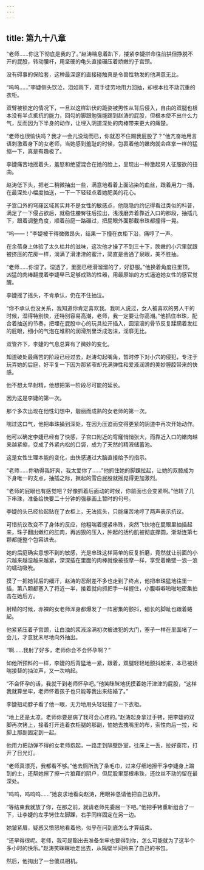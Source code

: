 ```yaml
---
---
---
```

title: 第九十八章
---




“老师……你这下彻底是我的了。”赵涛喘息着趴下，搂紧李婕拼命往前拱但挣脱不开的屁股，转动腰杆，用坚硬的龟头直接碾压着娇嫩的子宫颈。

没有碍事的保险套，这种最深邃的直接碰触真是令兽性勃发的他满意无比。

“呜呜……”李婕侧头饮泣，泪如雨下，双手徒劳地用力回抽，却根本拉不动沉重的衣柜。

双臂被锁定的情况下，一旦以这样趴伏的跪姿被男性从背后侵入，自由的双腿也根本没有半点抵抗的能力，回勾的脚跟勉强能踢到赵涛的屁股，但根本使不出什么力气，反而因为下半身的动作，让埋入阴道深处的肉棒带来更大的痛楚。

“老师也很愉快吗？我才一会儿没动而已，你就忍不住踢我屁股了？”他亢奋地用言语刺激着身下的女老师，当她感到羞耻的时候，包裹着他的嫩肉就会痉挛一样的猛缩一下，真是有趣极了。

李婕痛苦地摇着头，羞怒和绝望混合在她的脸上，呈现出一种激起男人征服欲的扭曲。

赵涛低下头，把老二稍微抽出一些，满意地看着上面沾染的血丝，跟着用力一捅，在最深处小幅度抽送，一下一下轻轻点着她肥美的花心。

子宫口外的穹窿区域其实并不是女性的敏感点，他隐隐约约记得看过类似的科普，满足了一下侵占欲后，就稳住腰臀往后拉出，浅浅磨弄着靠近入口的那段，抽插几下，跟着调整角度，顺着前庭一路碾过，把屁眼外面那截串珠都撞得一晃。

“呜——！”李婕被干得微微昂头，结果一下撞在衣柜下沿，痛哼了一声。

在余蓓身上体验了太久枯井的滋味，这次他才操了不到三十下，腴嫩的小穴里就跟被挤压的花房一样，淌满了滑津津的蜜汁，简直是凿通了泉眼，美不胜抽。

“老师……你湿了。湿透了，里面已经滑溜溜的了，好舒服。”他换着角度往里顶，凶猛的肉棒翻搅着李婕早已足够成熟的性器，用最原始的方式逼迫她女性的感官觉醒。

李婕摇了摇头，不肯承认，仍在不住抽泣。

“你不承认也没关系，我知道你肯定喜欢我。我听人说过，女人被喜欢的男人干的时候，湿得特别快，还特别容易高潮，老师，我一定要让你高潮。”他抓住串珠，配合着抽送的节奏，把埋在屁股中心的玩具拉开插入，圆滚滚的骨节反复蹂躏着发红的屁眼，细小的气泡在堆积的润滑剂里泛成泡沫，淫靡无比。

双管齐下，李婕的气息总算有了微妙的变化。

知道破处最痛苦的阶段已经过去，赵涛勾起嘴角，暂时停下对小穴的侵犯，专注于玩弄她的后庭，好平复一下因为那紧窄却充满弹性和爱液润滑的美妙膣腔带来的快感。

他不想太早射精，他想把第一阶段尽可能的延长。

因为这是李婕的第一次。

那个多次出现在他性幻想中，靓丽而成熟的女老师的第一次。

喘过这口气，他把串珠捅到深处，在因为压迫而变得更紧的阴道中再次开始动作。

他可以确定李婕已经有了快感，子宫口附近的穹窿悄悄张大，而靠近入口的嫩肉越来越紧缩，变成了外紧内松的口袋，成为了天然的精液储蓄池。

这是女性生理本能的变化，由快感通过大脑直接给予的指示。

“老师……你勒得我好爽，我太爱你了……”他抓住她的脚踝拉起，让她的双膝成为下身唯一的支点，抽插之际，撅起的雪白屁股就摇晃得更加激烈。

“老师的屁眼也有感觉吧？好像抓着后面动的时候，你前面也会变紧啊。”他转了几下串珠，准备给快要二十分钟的强暴画上暂时的句号。

李婕的头已经抬起贴在了衣柜上，无法摇头，只能痛苦地哼了两声表示抗议。

可惜抗议改变不了身体的反应，他粗喘着握紧串珠，突然飞快地在屁眼里抽插起来，珠子翻出嫩红的肛肉，再凶狠的压入，肿起的括约肌被彻底撑圆，渐渐连第七颗都能整个包容进去。

她的后庭确实意想不到的敏感，光是串珠这样简单的反复折磨，竟然就让前面的小穴越来越湿越来越紧，深深插在里面的肉棒就像被按摩一样，享受着嫩壁一浪一浪的蠕动吸吮。

摸了一把她背后的细汗，赵涛的忍耐差不多也走到了终点，他把串珠猛地往里一插，第八颗都塞入了将近一半，接着就向抓把手一样握住，小腹噼噼啪啪地密集拍击在她后方。

射精的时候，赤裸的女老师浑身都爆发了一阵密集的颤抖，细长的脚趾也跟着蜷起。

他紧紧压着子宫颈，让白浊的浆液涂满初次被进犯的大门，塞子一样在里面堵了一会儿，才意犹未尽地向外抽出。

“啊……我射了好多，老师你会不会怀孕啊？”

如他所预料的一样，李婕的后背猛地一紧，跟着，双腿轻轻地颤抖起来，本已被娇喘接替的抽泣声，又一次响起。

“不会怀孕的话，我就干到老师怀孕吧。”他笑眯眯地抚摸着她汗津津的屁股，“这样我就算坐牢，老师怀着孩子也只能等我出来结婚了。”

李婕扭动脖子看了他一眼，无力地用头轻轻撞了一下衣柜。

“地上还是太凉。老师你要是病了我可会心疼的。”赵涛起身拿过手铐，把李婕的双脚再次铐上，接着打开连着衣柜腿的那副，怕她去拽嘴里的布，索性向后一拉，和脚上那副固定到一起。

他用力把动弹不得的女老师抱起，一路走到隔壁卧室，往床上一丢，拉好窗帘，打开了日光灯。

“老师真漂亮，我都看不够。”他去厕所洗了条毛巾，过来仔细地擦干净李婕身上蹭到的土，还帮她擦了擦一片狼藉的阴户，但屁股里那根串珠，还纹丝不动的留在最深处。

“呜呜，呜呜呜……”她哀求地看向赵涛，用眼神恳请他把自己放开。

“等结束我就放了你，在那之前，就请老师先委屈一下吧。”他把手铐重新组合了一下，让李婕的左手铐住左脚踝，右手同样固定在另一边。

她皱紧眉，疑惑又愤怒地看着他，似乎在问到底怎么才算结束。

“还早得很呢。老师，我可是豁出去准备坐牢也要得到你，怎么可能就为了这半个多小时的快乐。”赵涛笑眯眯地走出去，从隔壁半间拎来了自己的书包。

然后，他掏出了一台傻瓜相机。